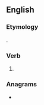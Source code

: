 ==English==

===Etymology===
{{suffix|rail|est|lang=en}}.

===Verb===
{{head|en|verb form}}

# {{en-archaic second-person singular of|rail|lang=en}}

===Anagrams===
* {{anagrams|en|a=aeilrst|A-lister|Altiers|Lasiter|Raelist|airtels|realist|retails|saltier|saltire|slatier|tailers}}